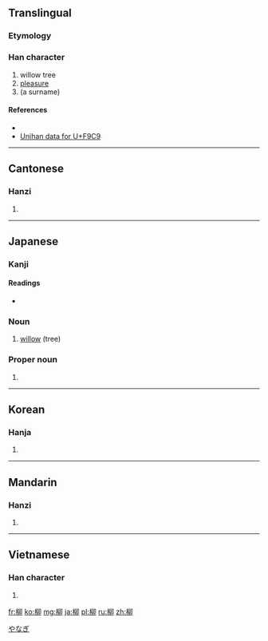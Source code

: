 ==Translingual==
===Etymology===
{{Han compound|木|卯|ls=psc|c1=s|c2=p}}

===Han character===
{{Han char|rn=75|rad=木|as=05|sn=9|four=4792<sub>0</sub>|canj=木竹竹中 (DHHL)}}

# willow tree
# [[pleasure]]
# (a surname)

====References====
* {{Han ref|kx=0521.020|dkj=14662|dj=0909.010|hdz=21187.020|uh=67F3|ud=26611|bh=AC68|bd=44136}}
* [http://www.unicode.org/cgi-bin/GetUnihanData.pl?codepoint=F9C9 Unihan data for U+F9C9]

----

==Cantonese==

===Hanzi===
{{yue-hanzi|jyut=|y=lau5}}

# {{defn|lang=yue|sort=木05}}

----

==Japanese==

===Kanji===
{{ja-kanji|grade=c|rs=木05}}

====Readings====
* {{ja-readings|on=[[りゅう]] (ryū)|kun=[[やなぎ]] (yanagi)}}

===Noun===
{{ja-noun|k|hira=やなぎ|rom=yanagi}}

# [[willow]] (tree)

===Proper noun===
{{ja-pos|k|proper|hira=やなぎ|rom=Yanagi}} 

# {{surname|lang=ja|sort=やなぎ}} 

[[Category:ja:Trees|やなぎ]]

----

==Korean==

===Hanja===
{{ko-hanja|hangeul=[[유]] ''or'' [[류]]|eumhun=|rv=yu ''or'' ryu|mr=yu ''or'' ryu|y=yu ''or'' lyu|}}

# {{defn|lang=ko|sort=木05}}

----

==Mandarin==

===Hanzi===
{{cmn-hanzi|pin=[[liǔ]] ([[liu3]])|wg=liu<sup>3</sup>}}

# {{defn|lang=cmn|sort=木05}}

----

==Vietnamese==

===Han character===
{{vi-hantu|[[liễu]]|rs=木05}}

# {{defn|lang=vi|sort=木05}}

[[fr:柳]]
[[ko:柳]]
[[mg:柳]]
[[ja:柳]]
[[pl:柳]]
[[ru:柳]]
[[zh:柳]]